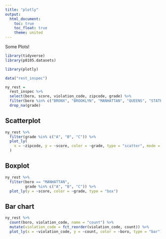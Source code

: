 ```yaml
---
title: "plotly"
output: 
  html_document:
    toc: true
    toc_float: true
    theme: united
---
```


Some Plots!

```r
library(tidyverse)
library(p8105.datasets)

library(plotly)
```



```r
data("rest_inspec")

ny_rest = 
  rest_inspec %>%
  select(boro, score, violation_code, zipcode, grade) %>%
  filter(boro %in% c("BRONX", "BROOKLYN", "MANHATTAN", "QUEENS", "STATEN ISLAND")) %>%
  drop_na(grade)
```


## Scatterplot

```r
ny_rest %>%
  filter(grade %in% c("A", "B", "C")) %>%
  plot_ly(
    x = ~zipcode, y = ~score, color = ~grade, type = "scatter", mode = "markers"
  )
```

## Boxplot

```r
ny_rest %>%
  filter(boro == "MANHATTAN",
         grade %in% c("A", "B", "C")) %>%
  plot_ly(y = ~score, color = ~grade, type = "box")
```

## Bar chart

```r
ny_rest %>% 
  count(boro, violation_code, name = "count") %>%
  mutate(violation_code = fct_reorder(violation_code, count)) %>%
  plot_ly(x = ~violation_code, y = ~count, color = ~boro, type = "bar")
```

